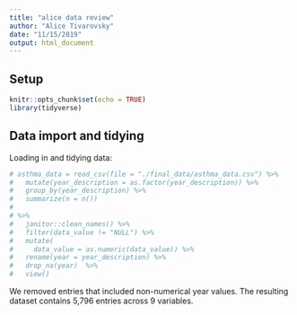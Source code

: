 ```yaml
---
title: "alice data review"
author: "Alice Tivarovsky"
date: "11/15/2019"
output: html_document
---
```


## Setup
```r

knitr::opts_chunk$set(echo = TRUE)
library(tidyverse)

```

## Data import and tidying

Loading in and tidying data: 
```r

# asthma_data = read_csv(file = "./final_data/asthma_data.csv") %>% 
#   mutate(year_description = as.factor(year_description)) %>% 
#   group_by(year_description) %>% 
#   summarize(n = n())
# 
# %>% 
#   janitor::clean_names() %>% 
#   filter(data_value != "NULL") %>% 
#   mutate(
#     data_value = as.numeric(data_value)) %>% 
#   rename(year = year_description) %>% 
#   drop_na(year)  %>% 
#   view()
```

We removed entries that included non-numerical year values. The resulting dataset contains 5,796 entries across 9 variables. 




